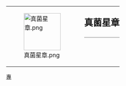 {| style="border: 1px solid {{{border|gray}}}; background-color: {{{color|#fdffe7}}};"
|rowspan="2" valign="top" | [[File:真菌星章.png|100px]]
|rowspan="2" |
|style="font-size: x-large; padding: 0; vertical-align: bottom; height: 1.1em;" | '''真菌星章'''
|-
|style="vertical-align: top; border-top: 1px solid gray;" | {{{1}}}
|}<noinclude>
[[Category:維基星章模板|專]]
</noinclude>